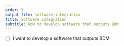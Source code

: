```yaml
---
order: 5
output-file: software-integration
title: Software integration
subtitle: How to develop software that outputs BDM
---
```


- [ ] I want to develop a software that outputs BDM
